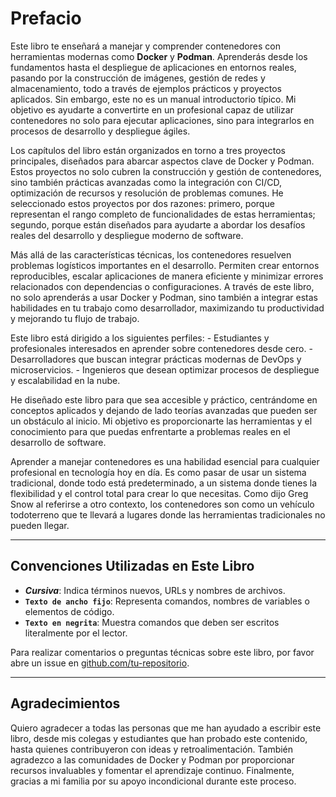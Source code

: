 # Prefacio
Este libro te enseñará a manejar y comprender contenedores con herramientas modernas como **Docker** y **Podman**. Aprenderás desde los fundamentos hasta el despliegue de aplicaciones en entornos reales, pasando por la construcción de imágenes, gestión de redes y almacenamiento, todo a través de ejemplos prácticos y proyectos aplicados. Sin embargo, este no es un manual introductorio típico. Mi objetivo es ayudarte a convertirte en un profesional capaz de utilizar contenedores no solo para ejecutar aplicaciones, sino para integrarlos en procesos de desarrollo y despliegue ágiles.

Los capítulos del libro están organizados en torno a tres proyectos principales, diseñados para abarcar aspectos clave de Docker y Podman. Estos proyectos no solo cubren la construcción y gestión de contenedores, sino también prácticas avanzadas como la integración con CI/CD, optimización de recursos y resolución de problemas comunes. He seleccionado estos proyectos por dos razones: primero, porque representan el rango completo de funcionalidades de estas herramientas; segundo, porque están diseñados para ayudarte a abordar los desafíos reales del desarrollo y despliegue moderno de software.

Más allá de las características técnicas, los contenedores resuelven problemas logísticos importantes en el desarrollo. Permiten crear entornos reproducibles, escalar aplicaciones de manera eficiente y minimizar errores relacionados con dependencias o configuraciones. A través de este libro, no solo aprenderás a usar Docker y Podman, sino también a integrar estas habilidades en tu trabajo como desarrollador, maximizando tu productividad y mejorando tu flujo de trabajo.

Este libro está dirigido a los siguientes perfiles:
- Estudiantes y profesionales interesados en aprender sobre contenedores desde cero.
- Desarrolladores que buscan integrar prácticas modernas de DevOps y microservicios.
- Ingenieros que desean optimizar procesos de despliegue y escalabilidad en la nube.

He diseñado este libro para que sea accesible y práctico, centrándome en conceptos aplicados y dejando de lado teorías avanzadas que pueden ser un obstáculo al inicio. Mi objetivo es proporcionarte las herramientas y el conocimiento para que puedas enfrentarte a problemas reales en el desarrollo de software.

Aprender a manejar contenedores es una habilidad esencial para cualquier profesional en tecnología hoy en día. Es como pasar de usar un sistema tradicional, donde todo está predeterminado, a un sistema donde tienes la flexibilidad y el control total para crear lo que necesitas. Como dijo Greg Snow al referirse a otro contexto, los contenedores son como un vehículo todoterreno que te llevará a lugares donde las herramientas tradicionales no pueden llegar.

---

## Convenciones Utilizadas en Este Libro

- **_Cursiva_**: Indica términos nuevos, URLs y nombres de archivos.
- **`Texto de ancho fijo`**: Representa comandos, nombres de variables o elementos de código.
- **`Texto en negrita`**: Muestra comandos que deben ser escritos literalmente por el lector.

Para realizar comentarios o preguntas técnicas sobre este libro, por favor abre un issue en [github.com/tu-repositorio](https://github.com/tu-repositorio).

---

## Agradecimientos

Quiero agradecer a todas las personas que me han ayudado a escribir este libro, desde mis colegas y estudiantes que han probado este contenido, hasta quienes contribuyeron con ideas y retroalimentación. También agradezco a las comunidades de Docker y Podman por proporcionar recursos invaluables y fomentar el aprendizaje continuo. Finalmente, gracias a mi familia por su apoyo incondicional durante este proceso.
